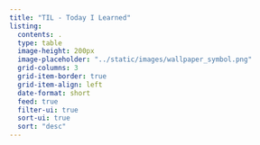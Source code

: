 ```yaml
---
title: "TIL - Today I Learned"
listing:
  contents: .
  type: table
  image-height: 200px
  image-placeholder: "../static/images/wallpaper_symbol.png"
  grid-columns: 3
  grid-item-border: true
  grid-item-align: left
  date-format: short
  feed: true
  filter-ui: true
  sort-ui: true
  sort: "desc"
---
```

